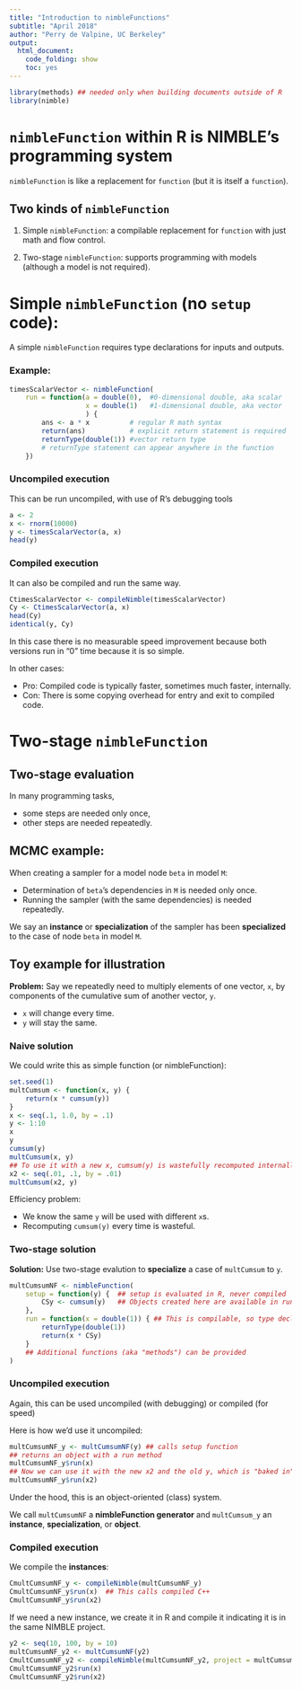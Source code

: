 ```yaml
---
title: "Introduction to nimbleFunctions"
subtitle: "April 2018"
author: "Perry de Valpine, UC Berkeley"
output:
  html_document:
    code_folding: show
    toc: yes
---
```



```r
library(methods) ## needed only when building documents outside of R
library(nimble)
```

# `nimbleFunction` within R is NIMBLE's programming system #

`nimbleFunction` is like a replacement for `function` (but it is
itself a `function`).

## Two kinds of `nimbleFunction`

1. Simple `nimbleFunction`: a compilable replacement for `function`
with just math and flow control.

2. Two-stage `nimbleFunction`: supports programming with models
   (although a model is not required).

# Simple `nimbleFunction` (no `setup` code):

A simple `nimbleFunction` requires type declarations for inputs and
outputs.

### Example:

```r
timesScalarVector <- nimbleFunction(
    run = function(a = double(0),  #0-dimensional double, aka scalar
                   x = double(1)   #1-dimensional double, aka vector
                   ) {
        ans <- a * x          # regular R math syntax
        return(ans)           # explicit return statement is required
        returnType(double(1)) #vector return type
        # returnType statement can appear anywhere in the function
    })
```

### Uncompiled execution
This can be run uncompiled, with use of R's debugging tools
```r
a <- 2
x <- rnorm(10000)
y <- timesScalarVector(a, x)
head(y)
```

### Compiled execution
It can also be compiled and run the same way.
```r
CtimesScalarVector <- compileNimble(timesScalarVector)
Cy <- CtimesScalarVector(a, x)
head(Cy)
identical(y, Cy)
```

In this case there is no measurable speed improvement because both
versions run in "0" time because it is so simple.

In other cases:

- Pro: Compiled code is typically faster, sometimes much faster, internally.
- Con: There is some copying overhead for entry and exit to compiled code.

# Two-stage `nimbleFunction`

## Two-stage evaluation

In many programming tasks,

- some steps are needed only once,
- other steps are needed repeatedly.

## MCMC example:

When creating a sampler for a model node `beta` in model `M`:

- Determination of `beta`'s dependencies in `M` is needed only once.
- Running the sampler (with the same dependencies) is needed
repeatedly.

We say an **instance** or **specialization** of the sampler has been
**specialized** to the case of node `beta` in model `M`.

## Toy example for illustration

**Problem:** Say we repeatedly need to multiply elements of one vector, `x`, by
components of the cumulative sum of another vector, `y`.

- `x` will change every time.
- `y` will stay the same.

### Naive solution
We could write this as simple function (or nimbleFunction):

```r
set.seed(1)
multCumsum <- function(x, y) {
    return(x * cumsum(y))
}
x <- seq(.1, 1.0, by = .1)
y <- 1:10
x
y
cumsum(y)
multCumsum(x, y)
## To use it with a new x, cumsum(y) is wastefully recomputed internally
x2 <- seq(.01, .1, by = .01)
multCumsum(x2, y)
```

Efficiency problem:

- We know the same `y` will be used with different `x`s.
- Recomputing `cumsum(y)` every time is wasteful.

### Two-stage solution

**Solution:** Use two-stage evalution to **specialize** a case of
`multCumsum` to `y`.

```r
multCumsumNF <- nimbleFunction(
    setup = function(y) {  ## setup is evaluated in R, never compiled
        CSy <- cumsum(y)   ## Objects created here are available in run code.
    },
    run = function(x = double(1)) { ## This is compilable, so type declarations are needed
        returnType(double(1))
        return(x * CSy)
    }
    ## Additional functions (aka "methods") can be provided
)
```

### Uncompiled execution
Again, this can be used uncompiled (with debugging) or compiled (for speed)

Here is how we'd use it uncompiled:

```r
multCumsumNF_y <- multCumsumNF(y) ## calls setup function
## returns an object with a run method
multCumsumNF_y$run(x)
## Now we can use it with the new x2 and the old y, which is "baked in"
multCumsumNF_y$run(x2)
```

Under the hood, this is an object-oriented (class) system.

We call `multCumsumNF` a **nimbleFunction generator** and
`multCumsum_y` an **instance**,  **specialization**, or **object**.

### Compiled execution

We compile the **instances**:

```r
CmultCumsumNF_y <- compileNimble(multCumsumNF_y)
CmultCumsumNF_y$run(x)  ## This calls compiled C++
CmultCumsumNF_y$run(x2)
```

If we need a new instance, we create it in R and compile it indicating
it is in the same NIMBLE project.

```r
y2 <- seq(10, 100, by = 10)
multCumsumNF_y2 <- multCumsumNF(y2)
CmultCumsumNF_y2 <- compileNimble(multCumsumNF_y2, project = multCumsumNF_y)
CmultCumsumNF_y2$run(x)
CmultCumsumNF_y2$run(x2)
```

